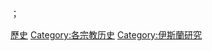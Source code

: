 ；{{Commonscat|History of Islam}}
{{Catmore}}

[[Category:伊斯兰教|歷史]]
[[Category:各宗教历史|Category:各宗教历史]]
[[Category:伊斯蘭研究|Category:伊斯蘭研究]]